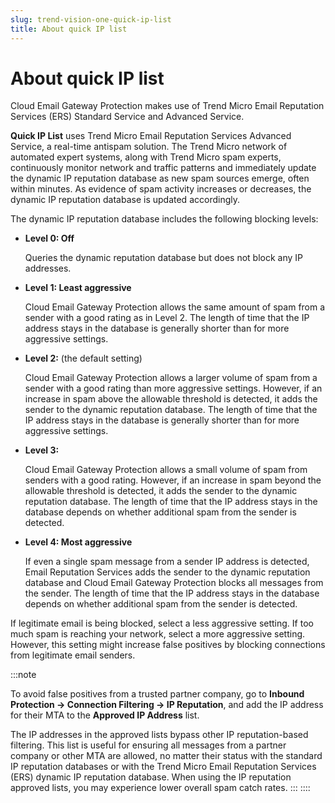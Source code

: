 ```yaml
---
slug: trend-vision-one-quick-ip-list
title: About quick IP list
---
```

# About quick IP list

Cloud Email Gateway Protection makes use of Trend Micro Email Reputation Services (ERS) Standard Service and Advanced Service.

**Quick IP List** uses Trend Micro Email Reputation Services Advanced Service, a real-time antispam solution. The Trend Micro network of automated expert systems, along with Trend Micro spam experts, continuously monitor network and traffic patterns and immediately update the dynamic IP reputation database as new spam sources emerge, often within minutes. As evidence of spam activity increases or decreases, the dynamic IP reputation database is updated accordingly.

The dynamic IP reputation database includes the following blocking levels:

- **Level 0: Off**

  Queries the dynamic reputation database but does not block any IP addresses.

- **Level 1: Least aggressive**

  Cloud Email Gateway Protection allows the same amount of spam from a sender with a good rating as in Level 2. The length of time that the IP address stays in the database is generally shorter than for more aggressive settings.

- **Level 2:** (the default setting)

  Cloud Email Gateway Protection allows a larger volume of spam from a sender with a good rating than more aggressive settings. However, if an increase in spam above the allowable threshold is detected, it adds the sender to the dynamic reputation database. The length of time that the IP address stays in the database is generally shorter than for more aggressive settings.

- **Level 3:**

  Cloud Email Gateway Protection allows a small volume of spam from senders with a good rating. However, if an increase in spam beyond the allowable threshold is detected, it adds the sender to the dynamic reputation database. The length of time that the IP address stays in the database depends on whether additional spam from the sender is detected.

- **Level 4: Most aggressive**

  If even a single spam message from a sender IP address is detected, Email Reputation Services adds the sender to the dynamic reputation database and Cloud Email Gateway Protection blocks all messages from the sender. The length of time that the IP address stays in the database depends on whether additional spam from the sender is detected.

If legitimate email is being blocked, select a less aggressive setting. If too much spam is reaching your network, select a more aggressive setting. However, this setting might increase false positives by blocking connections from legitimate email senders.

:::note

To avoid false positives from a trusted partner company, go to **Inbound Protection → Connection Filtering → IP Reputation**, and add the IP address for their MTA to the **Approved IP Address** list.

The IP addresses in the approved lists bypass other IP reputation-based filtering. This list is useful for ensuring all messages from a partner company or other MTA are allowed, no matter their status with the standard IP reputation databases or with the Trend Micro Email Reputation Services (ERS) dynamic IP reputation database. When using the IP reputation approved lists, you may experience lower overall spam catch rates.
:::
::::
